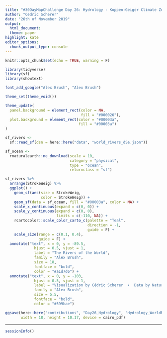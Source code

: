 ```yaml
---
title: "#30DayMapChallenge Day 26: Hydrology - Koppen-Geiger Climate Zones"
author: "Cedric Scherer"
date: "26th of November 2019"
output:
  html_document:
  theme: paper
highlight: kate
editor_options:
  chunk_output_type: console
---
```

  
```r
knitr::opts_chunk$set(echo = TRUE, warning = F)
```

```r
library(tidyverse)
library(sf)
library(showtext)

font_add_google("Alex Brush", "Alex Brush")

theme_set(theme_void())

theme_update(
  panel.background = element_rect(color = NA, 
                                  fill = "#000026"),
  plot.background = element_rect(color = "#00003a", 
                                 fill = "#00003a")
)
```

```r
sf_rivers <-
  sf::read_sf(dsn = here::here("data", "world_rivers_dSe.json"))

sf_ocean <-
  rnaturalearth::ne_download(scale = 10, 
                             category = "physical", 
                             type = "ocean",
                             returnclass = "sf")
```

```r
sf_rivers %>% 
  arrange(StrokeWeig) %>% 
  ggplot() + 
    geom_sf(aes(size = StrokeWeig, 
                color = StrokeWeig)) +
    geom_sf(data = sf_ocean, fill = "#00003a", color = NA) + 
    scale_x_continuous(expand = c(0, 0)) +
    scale_y_continuous(expand = c(0, 0),
                       limits = c(-110, NA)) +
    rcartocolor::scale_color_carto_c(palette = "Teal", 
                                     direction = -1,
                                     guide = F) +
    scale_size(range = c(0.1, 0.4),
               guide = F) +
  annotate("text", x = 0, y = -89.5, 
             hjust = 0.5, vjust = 1,
             label = "The Rivers of the World",
             family = "Alex Brush", 
             size = 18,
             fontface = "bold",
             color = "#a1d7d6") +
  annotate("text", x = 0, y = -103, 
             hjust = 0.5, vjust = 1,
             label = "Visualization by Cédric Scherer  ∙  Data by Natural Earth",
             family = "Alex Brush", 
             size = 5.5,
             fontface = "bold",
             color = "#599bae")

ggsave(here::here("contributions", "Day26_Hydrology", "Hydrology_WorldRivers.pdf"),
       width = 18, height = 10.17, device = cairo_pdf)
```

***
  
```r
sessionInfo()
```
